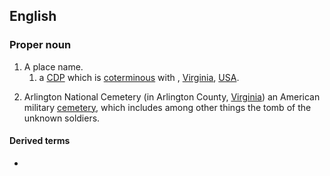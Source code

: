 ==English==
{{wikipedia}}

===Proper noun===
{{en-proper noun}}

# A place name.
## a [[CDP]] which is [[coterminous]] with {{l|en|Arlington County}}, [[Virginia]], [[USA]].
# {{lb|en|US}} Arlington National Cemetery (in Arlington County, [[Virginia]]) an American military [[cemetery]], which includes among other things the tomb of the unknown soldiers.

====Derived terms====
* {{l|en|Arlington County}}

{{C|en|Virginia, USA}}